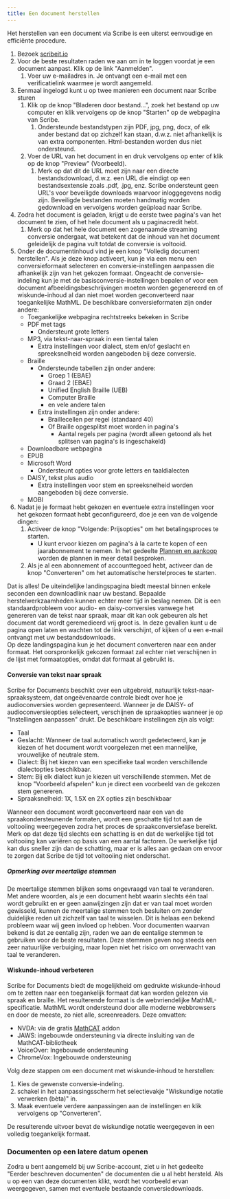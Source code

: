 ```yaml
---
title: Een document herstellen
---
```



Het herstellen van een document via Scribe is een uiterst eenvoudige en efficiënte procedure.
1. Bezoek [scribeit.io](https://scribeit.io)
1. Voor de beste resultaten raden we aan om in te loggen voordat je een document aanpast. Klik op de link "Aanmelden".
    1. Voer uw e-mailadres in. Je ontvangt een e-mail met een verificatielink waarmee je wordt aangemeld.
1. Eenmaal ingelogd kunt u op twee manieren een document naar Scribe sturen
    1. Klik op de knop "Bladeren door bestand...", zoek het bestand op uw computer en klik vervolgens op de knop "Starten" op de webpagina van Scribe.
        1. Ondersteunde bestandstypen zijn PDF, jpg, png, docx, of elk ander bestand dat op zichzelf kan staan, d.w.z. niet afhankelijk is van extra componenten. Html-bestanden worden dus niet ondersteund.
    1. Voer de URL van het document in en druk vervolgens op enter of klik op de knop "Preview" (Voorbeeld).
        1. Merk op dat dit de URL moet zijn naar een directe bestandsdownload, d.w.z. een URL die eindigt op een bestandsextensie zoals .pdf, .jpg, enz. Scribe ondersteunt geen URL's voor beveiligde downloads waarvoor inloggegevens nodig zijn. Beveiligde bestanden moeten handmatig worden gedownload en vervolgens worden geüpload naar Scribe.
1. Zodra het document is geladen, krijgt u de eerste twee pagina's van het document te zien, of het hele document als u paginacredit hebt.
    1. Merk op dat het hele document een zogenaamde streaming conversie ondergaat, wat betekent dat de inhoud van het document geleidelijk de pagina vult totdat de conversie is voltooid.
1. Onder de documentinhoud vind je een knop "Volledig document herstellen". Als je deze knop activeert, kun je via een menu een conversieformaat selecteren en conversie-instellingen aanpassen die afhankelijk zijn van het gekozen formaat. Ongeacht de conversie-indeling kun je met de basisconversie-instellingen bepalen of voor een document afbeeldingsbeschrijvingen moeten worden gegenereerd en of wiskunde-inhoud al dan niet moet worden geconverteerd naar toegankelijke MathML. De beschikbare conversieformaten zijn onder andere:
    * Toegankelijke webpagina rechtstreeks bekeken in Scribe
    * PDF met tags
        * Ondersteunt grote letters
    * MP3, via tekst-naar-spraak in een tiental talen
        * Extra instellingen voor dialect, stem en/of geslacht en spreeksnelheid worden aangeboden bij deze conversie.
    * Braille
        * Ondersteunde tabellen zijn onder andere:
            * Groep 1 (EBAE)
            * Graad 2 (EBAE)
            * Unified English Braille (UEB)
            * Computer Braille
            * en vele andere talen
        * Extra instellingen zijn onder andere:
            * Braillecellen per regel (standaard 40)
            * Of Braille opgesplitst moet worden in pagina's
                * Aantal regels per pagina (wordt alleen getoond als het splitsen van pagina's is ingeschakeld)
    * Downloadbare webpagina
    * EPUB
    * Microsoft Word
        * Ondersteunt opties voor grote letters en taaldialecten
    * DAISY, tekst plus audio
        * Extra instellingen voor stem en spreeksnelheid worden aangeboden bij deze conversie.
    * MOBI
1. Nadat je je formaat hebt gekozen en eventuele extra instellingen voor het gekozen formaat hebt geconfigureerd, doe je een van de volgende dingen:
    1. Activeer de knop "Volgende: Prijsopties" om het betalingsproces te starten.
        * U kunt ervoor kiezen om pagina's à la carte te kopen of een jaarabonnement te nemen. In het gedeelte [Plannen en aankoop](../plannen) worden de plannen in meer detail besproken.
    1. Als je al een abonnement of accounttegoed hebt, activeer dan de knop "Converteren" om het automatische herstelproces te starten. 

Dat is alles! De uiteindelijke landingspagina biedt meestal binnen enkele seconden een downloadlink naar uw bestand. Bepaalde herstelwerkzaamheden kunnen echter meer tijd in beslag nemen. Dit is een standaardprobleem voor audio- en daisy-conversies vanwege het genereren van de tekst naar spraak, maar dit kan ook gebeuren als het document dat wordt geremedieerd vrij groot is. In deze gevallen kunt u de pagina open laten en wachten tot de link verschijnt, of kijken of u een e-mail ontvangt met uw bestandsdownloads.  
Op deze landingspagina kun je het document converteren naar een ander formaat. Het oorspronkelijk gekozen formaat zal echter niet verschijnen in de lijst met formaatopties, omdat dat formaat al gebruikt is.

#### Conversie van tekst naar spraak

Scribe for Documents beschikt over een uitgebreid, natuurlijk tekst-naar-spraaksysteem, dat ongeëvenaarde controle biedt over hoe je audioconversies worden gepresenteerd. Wanneer je de DAISY- of audioconversieopties selecteert, verschijnen de spraakopties wanneer je op "Instellingen aanpassen" drukt.
De beschikbare instellingen zijn als volgt:
* Taal
* Geslacht: Wanneer de taal automatisch wordt gedetecteerd, kan je kiezen of het document wordt voorgelezen met een mannelijke, vrouwelijke of neutrale stem.
* Dialect: Bij het kiezen van een specifieke taal worden verschillende dialectopties beschikbaar.
* Stem: Bij elk dialect kun je kiezen uit verschillende stemmen. Met de knop "Voorbeeld afspelen" kun je direct een voorbeeld van de gekozen stem genereren.
* Spraaksnelheid: 1X, 1.5X en 2X opties zijn beschikbaar

Wanneer een document wordt geconverteerd naar een van de spraakondersteunende formaten, wordt een geschatte tijd tot aan de voltooiing weergegeven zodra het proces de spraakconversiefase bereikt. Merk op dat deze tijd slechts een schatting is en dat de werkelijke tijd tot voltooiing kan variëren op basis van een aantal factoren. De werkelijke tijd kan dus sneller zijn dan de schatting, maar er is alles aan gedaan om ervoor te zorgen dat Scribe de tijd tot voltooiing niet onderschat.

##### Opmerking over meertalige stemmen

De meertalige stemmen blijken soms ongevraagd van taal te veranderen. Met andere woorden, als je een document hebt waarin slechts één taal wordt gebruikt en er geen aanwijzingen zijn dat er van taal moet worden gewisseld, kunnen de meertalige stemmen toch besluiten om zonder duidelijke reden uit zichzelf van taal te wisselen. Dit is helaas een bekend probleem waar wij geen invloed op hebben. Voor documenten waarvan bekend is dat ze eentalig zijn, raden we aan de eentalige stemmen te gebruiken voor de beste resultaten. Deze stemmen geven nog steeds een zeer natuurlijke verbuiging, maar lopen niet het risico om onverwacht van taal te veranderen.

#### Wiskunde-inhoud verbeteren

Scribe for Documents biedt de mogelijkheid om gedrukte wiskunde-inhoud om te zetten naar een toegankelijk formaat dat kan worden gelezen via spraak en braille. Het resulterende formaat is de webvriendelijke MathML-specificatie. MathML wordt ondersteund door alle moderne webbrowsers en door de meeste, zo niet alle, screenreaders. Deze omvatten:
* NVDA: via de gratis [MathCAT](https://addons.nvda-project.org/addons/MathCAT.en.html) addon
* JAWS: ingebouwde ondersteuning via directe insluiting van de MathCAT-bibliotheek
* VoiceOver: Ingebouwde ondersteuning
* ChromeVox: Ingebouwde ondersteuning

Volg deze stappen om een document met wiskunde-inhoud te herstellen:
1. Kies de gewenste conversie-indeling.
1. schakel in het aanpassingsscherm het selectievakje "Wiskundige notatie verwerken (bèta)" in.
1. Maak eventuele verdere aanpassingen aan de instellingen en klik vervolgens op "Converteren".

De resulterende uitvoer bevat de wiskundige notatie weergegeven in een volledig toegankelijk formaat.

### Documenten op een latere datum openen

Zodra u bent aangemeld bij uw Scribe-account, ziet u in het gedeelte "Eerder beschreven documenten" de documenten die u al hebt hersteld. Als u op een van deze documenten klikt, wordt het voorbeeld ervan weergegeven, samen met eventuele bestaande conversiedownloads.